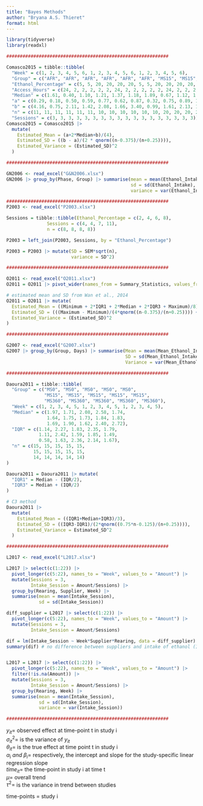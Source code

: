 ```yaml
---
title: "Bayes Methods"
author: "Bryana A.S. Thieret"
format: html
---
```



```r
library(tidyverse)
library(readxl)

############################################################

Comasco2015 = tibble::tibble(
  "Week" = c(1, 2, 3, 4, 5, 6, 1, 2, 3, 4, 5, 6, 1, 2, 3, 4, 5, 6),
  "Group" = c("AFR", "AFR", "AFR", "AFR", "AFR", "AFR", "MS15", "MS15", "MS15", "MS15", "MS15", "MS15", "MS360", "MS360", "MS360", "MS360", "MS360", "MS360"),
  "Ethanol_Percentage" = c(5, 5, 20, 20, 20, 20, 5, 5, 20, 20, 20, 20, 5, 5, 20, 20, 20, 20),
  "Access_Hours" = c(24, 2, 2, 2, 2, 2, 24, 2, 2, 2, 2, 2, 24, 2, 2, 2, 2, 2),
  "Median" = c(1.61, 0.40, 1.10, 1.21, 1.37, 1.18, 1.89, 0.67, 1.12, 1.49, 1.23, 1.32, 1.53, 0.57, 1.20, 1.11, 1.28, 1.32),
  "a" = c(0.29, 0.18, 0.50, 0.59, 0.77, 0.62, 0.87, 0.32, 0.75, 0.89, 1.05, 0.39, 0.21, 0.09, 0.29, 0.56, 0.38, 0.60),
  "b" = c(4.16, 0.75, 2.11, 1.42, 2.08, 1.66, 3.40, 0.99, 1.61, 2.13, 1.74, 1.77, 3.28, 1.14, 1.98, 2.15, 2.52, 2.05),
  "n" = c(11, 11, 11, 11, 11, 11, 10, 10, 10, 10, 10, 10, 20, 20, 20, 20, 20, 20),
  "Sessions" = c(3, 3, 3, 3, 3, 3, 3, 3, 3, 3, 3, 3, 3, 3, 3, 3, 3, 3))
Comasco2015 = Comasco2015 |>
  mutate(
    Estimated_Mean = (a+2*Median+b)/(4),
    Estimated_SD = ((b - a)/(2 * qnorm((n-0.375)/(n+0.25)))),
    Estimated_Variance = (Estimated_SD)^2
  )

############################################################

GN2006 <- read_excel("G&N2006.xlsx")
GN2006 |> group_by(Phase, Group) |> summarise(mean = mean(Ethanol_Intake),
                                              sd = sd(Ethanol_Intake),
                                              variance = var(Ethanol_Intake))

############################################################
P2003 <- read_excel("P2003.xlsx")

Sessions = tibble::tibble(Ethanol_Percentage = c(2, 4, 6, 8),
               Sessions = c(4, 4, 7, 11),
               n = c(8, 8, 8, 8))

P2003 = left_join(P2003, Sessions, by = "Ethanol_Percentage")

P2003 = P2003 |> mutate(SD = SEM*sqrt(n),
                        variance = SD^2)

############################################################

O2011 <- read_excel("O2011.xlsx")
O2011 = O2011 |> pivot_wider(names_from = Summary_Statistics, values_from = Values)

# estimated mean and SD from Wan et al., 2014
O2011 = O2011 |> mutate(
  Estimated_Mean = ((Minimum + 2*IQR1 + 2*Median + 2*IQR3 + Maximum)/8),
  Estimated_SD = (((Maximum - Minimum)/(4*qnorm((n-0.375)/(n+0.25)))) + ((IQR3-IQR1)/(4*qnorm((0.75*n-0.125)/(n+0.25))))),
  Estimated_Variance = (Estimated_SD)^2
)

############################################################

G2007 <- read_excel("G2007.xlsx")
G2007 |> group_by(Group, Days) |> summarise(Mean = mean(Mean_Ethanol_Intake),
                                            SD = sd(Mean_Ethanol_Intake), 
                                            Variance = var(Mean_Ethanol_Intake))

############################################################

Daoura2011 = tibble::tibble(
  "Group" = c("MS0", "MS0", "MS0", "MS0", "MS0",
              "MS15", "MS15", "MS15", "MS15", "MS15",
              "MS360", "MS360", "MS360", "MS360", "MS360"),
  "Week" = c(1, 2, 3, 4, 5, 1, 2, 3, 4, 5, 1, 2, 3, 4, 5),
  "Median" = c(1.97, 1.71, 2.08, 2.58, 1.74, 
               1.64, 1.75, 1.73, 1.84, 1.83,
               1.69, 1.90, 1.62, 2.40, 2.72),
  "IQR" = c(1.14, 2.27, 1.83, 2.35, 1.79,
            1.11, 2.42, 1.59, 1.85, 1.49,
            0.58, 1.63, 2.36, 2.14, 1.67),
  "n" = c(15, 15, 15, 15, 15, 
          15, 15, 15, 15, 15,
          14, 14, 14, 14, 14)
)

Daoura2011 = Daoura2011 |> mutate(
  "IQR1" = Median - (IQR/2),
  "IQR3" = Median + (IQR/2)
)

# C3 method 
Daoura2011 |>
  mutate(
    Estimated_Mean = ((IQR1+Median+IQR3)/3),
    Estimated_SD = ((IQR3-IQR1)/(2*qnorm((0.75*n-0.125)/(n+0.25)))),
    Estimated_Variance = Estimated_SD^2
  )

############################################################

L2017 <- read_excel("L2017.xlsx") 

L2017 |> select(c(1:22)) |>
  pivot_longer(c(5:22), names_to = "Week", values_to = "Amount") |>
  mutate(Sessions = 3,
         Intake_Session = Amount/Sessions) |>
  group_by(Rearing, Supplier, Week) |>
  summarise(mean = mean(Intake_Session),
            sd = sd(Intake_Session))

diff_supplier = L2017 |> select(c(1:22)) |>
  pivot_longer(c(5:22), names_to = "Week", values_to = "Amount") |>
  mutate(Sessions = 3,
         Intake_Session = Amount/Sessions)

dif = lm(Intake_Session ~ Week*Supplier*Rearing, data = diff_supplier)
summary(dif) # no difference between suppliers and intake of ethanol (I can combine these)


L2017 = L2017 |> select(c(1:22)) |>
  pivot_longer(c(5:22), names_to = "Week", values_to = "Amount") |>
  filter(!is.na(Amount)) |>
  mutate(Sessions = 3,
         Intake_Session = Amount/Sessions) |>
  group_by(Rearing, Week) |>
  summarise(mean = mean(Intake_Session),
            sd = sd(Intake_Session),
            variance = var(Intake_Session))

############################################################

```



```{=tex}
\begin{align*}
y_{it} \sim N(\theta_{it}, \sigma^{2}_{it}) \quad \alpha_i \sim N(0, 100000) \\
\theta_{it} = \alpha_i + \beta_{i} \cdot time_{it} \quad \mu \sim N(0, 100000) \\
\beta_{i} \sim N(\mu, \tau^2) \quad \tau \sim N(0, 100), \: \tau >0
\end{align*}
```



$y_{it} =$ observed effect at time-point t in study i  
$\sigma^2_{it} =$ is the variance of $y_{it}$  
$\theta_{it} =$ is the true effect at time point t in study i  
$\alpha_i \: and \: \beta_i =$ respectively, the intercept and slope for the study-specific linear regression slope   
$time_{it} =$ the time-point in study i at time t  
$\mu =$ overall trend  
$\tau^2 =$ is the variance in trend between studies  






time-points = 
study i

